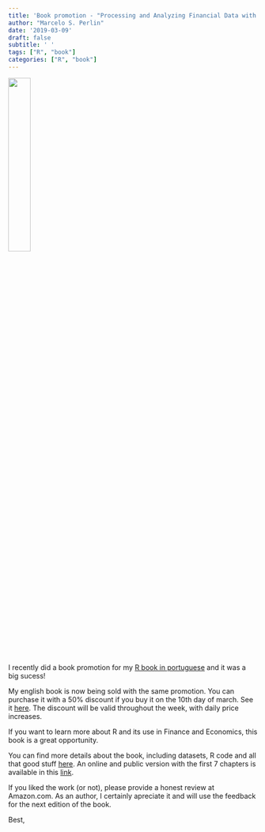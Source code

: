```yaml
---
title: 'Book promotion - "Processing and Analyzing Financial Data with R"'
author: "Marcelo S. Perlin"
date: '2019-03-09'
draft: false
subtitle: ' '
tags: ["R", "book"]
categories: ["R", "book"]
---
```



![](/blog/img/CAPADigital_FinancialDataR.jpg){width=30%}

I recently did a book promotion for my [R book in portuguese](https://www.amazon.com.br/dp/B07DN4M357) and it was a big sucess!

My english book is now being sold with the same promotion. You can purchase it with a 50% discount if you buy it on the 10th day of march.  See it [here](https://www.amazon.com/dp/B071DTSCPS). The discount will be valid throughout the week, with daily price increases.

If you want to learn more about R and its use in Finance and Economics, this book is a great opportunity.

You can find more details about the book, including datasets, R code and all that good stuff [here](https://www.msperlin.com/publication/2017_book-pafdr-en/). An online and public version with the first 7 chapters is available in this [link](https://www.msperlin.com/pafdR/).

If you liked the work (or not), please provide a honest review at Amazon.com. As an author, I certainly apreciate it and will use the feedback for the next edition of the book. 

Best,

